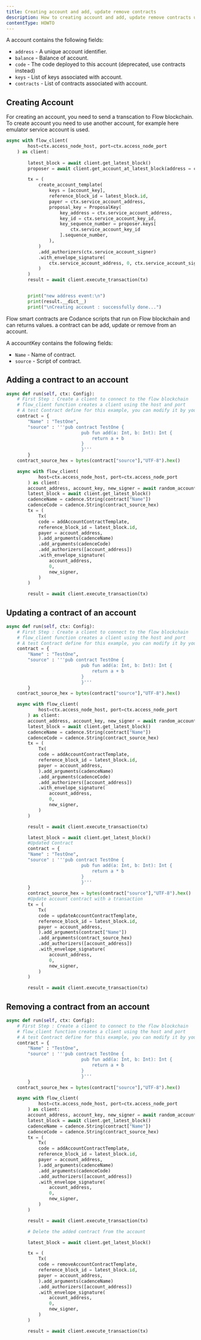 ```yaml
---
title: Creating account and add, update remove contracts
description: How to creating account and add, update remove contracts using the Flow Python SDK
contentType: HOWTO
---
```


A account contains the following fields:

- `address` - A unique account identifier.
- `balance` - Balance of account.
- `code` - The code deployed to this account (deprecated, use contracts instead)
- `keys` - List of keys associated with account.
- `contracts` - List of contracts associated with account.

## Creating Account

For creating an account, you need to send a transcation to Flow blockchain.
To create account you need to use another account, for example here emulator service account is used.

```python
async with flow_client(
        host=ctx.access_node_host, port=ctx.access_node_port
    ) as client:
        
        latest_block = await client.get_latest_block()
        proposer = await client.get_account_at_latest_block(address = ctx.service_account_address)

        tx = (
            create_account_template(
                keys = [account_key],
                reference_block_id = latest_block.id,
                payer = ctx.service_account_address,
                proposal_key = ProposalKey(
                    key_address = ctx.service_account_address,
                    key_id = ctx.service_account_key_id,
                    key_sequence_number = proposer.keys[
                        ctx.service_account_key_id
                    ].sequence_number,
                ),
            )
            .add_authorizers(ctx.service_account_signer)
            .with_envelope_signature(
                ctx.service_account_address, 0, ctx.service_account_signer
            )
        )
        result = await client.execute_transaction(tx)


        print("new address event:\n")
        print(result.__dict__)
        print("\nCreating account : successfully done...")
```
Flow smart contracts are Codance scripts that run on Flow blockchain and can returns values.
a contract can be add, update or remove from an account.

A accountKey contains the following fields:

- `Name` - Name of contract.
- `source` - Script of contract.

## Adding a contract to an account

```python
async def run(self, ctx: Config):
    # First Step : Create a client to connect to the flow blockchain
    # flow_client function creates a client using the host and port
    # A test Contract define for this example, you can modify it by your self
    contract = {
        "Name" : "TestOne",
        "source" : '''pub contract TestOne {
                            pub fun add(a: Int, b: Int): Int {
                                return a + b
                            }
                            }'''
        }
    contract_source_hex = bytes(contract["source"],"UTF-8").hex()

    async with flow_client(
            host=ctx.access_node_host, port=ctx.access_node_port
        ) as client:
        account_address, account_key, new_signer = await random_account( client = client, ctx = ctx)
        latest_block = await client.get_latest_block()
        cadenceName = cadence.String(contract["Name"])
        cadenceCode = cadence.String(contract_source_hex)
        tx = (
            Tx(
            code = addAccountContractTemplate,
            reference_block_id = latest_block.id,
            payer = account_address,
            ).add_arguments(cadenceName)
            .add_arguments(cadenceCode)
            .add_authorizers([account_address])
            .with_envelope_signature(
                account_address,
                0,
                new_signer,
            )
        )

        result = await client.execute_transaction(tx)

```
## Updating a contract of an account
```python
async def run(self, ctx: Config):
    # First Step : Create a client to connect to the flow blockchain
    # flow_client function creates a client using the host and port
    # A test Contract define for this example, you can modify it by your self
    contract = {
        "Name" : "TestOne",
        "source" : '''pub contract TestOne {
                            pub fun add(a: Int, b: Int): Int {
                                return a + b
                            }
                            }'''
        }
    contract_source_hex = bytes(contract["source"],"UTF-8").hex()

    async with flow_client(
            host=ctx.access_node_host, port=ctx.access_node_port
        ) as client:
        account_address, account_key, new_signer = await random_account( client = client, ctx = ctx)
        latest_block = await client.get_latest_block()
        cadenceName = cadence.String(contract["Name"])
        cadenceCode = cadence.String(contract_source_hex)
        tx = (
            Tx(
            code = addAccountContractTemplate,
            reference_block_id = latest_block.id,
            payer = account_address,
            ).add_arguments(cadenceName)
            .add_arguments(cadenceCode)
            .add_authorizers([account_address])
            .with_envelope_signature(
                account_address,
                0,
                new_signer,
            )
        )

        result = await client.execute_transaction(tx)

        latest_block = await client.get_latest_block()
        #Updated Contract
        contract = {
        "Name" : "TestOne",
        "source" : '''pub contract TestOne {
                            pub fun add(a: Int, b: Int): Int {
                                return a * b
                            }
                            }'''
        }
        contract_source_hex = bytes(contract["source"],"UTF-8").hex()
        #Update account contract with a transaction
        tx = (
            Tx(
            code = updateAccountContractTemplate,
            reference_block_id = latest_block.id,
            payer = account_address,
            ).add_arguments(contract["Name"])
            .add_arguments(contract_source_hex)
            .add_authorizers([account_address])
            .with_envelope_signature(
                account_address,
                0,
                new_signer,
            )
        )

        result = await client.execute_transaction(tx)

```

## Removing a contract from an account
```python
async def run(self, ctx: Config):
    # First Step : Create a client to connect to the flow blockchain
    # flow_client function creates a client using the host and port
    # A test Contract define for this example, you can modify it by your self
    contract = {
        "Name" : "TestOne",
        "source" : '''pub contract TestOne {
                            pub fun add(a: Int, b: Int): Int {
                                return a + b
                            }
                            }'''
        }
    contract_source_hex = bytes(contract["source"],"UTF-8").hex()

    async with flow_client(
            host=ctx.access_node_host, port=ctx.access_node_port
        ) as client:
        account_address, account_key, new_signer = await random_account( client = client, ctx = ctx)
        latest_block = await client.get_latest_block()
        cadenceName = cadence.String(contract["Name"])
        cadenceCode = cadence.String(contract_source_hex)
        tx = (
            Tx(
            code = addAccountContractTemplate,
            reference_block_id = latest_block.id,
            payer = account_address,
            ).add_arguments(cadenceName)
            .add_arguments(cadenceCode)
            .add_authorizers([account_address])
            .with_envelope_signature(
                account_address,
                0,
                new_signer,
            )
        )

        result = await client.execute_transaction(tx)

        # Delete the added contract from the account

        latest_block = await client.get_latest_block()

        tx = (
            Tx(
            code = removeAccountContractTemplate,
            reference_block_id = latest_block.id,
            payer = account_address,
            ).add_arguments(cadenceName)
            .add_authorizers([account_address])
            .with_envelope_signature(
                account_address,
                0,
                new_signer,
            )
        )

        result = await client.execute_transaction(tx)

```